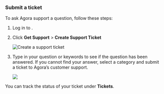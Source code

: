 

### Submit a ticket

To ask Agora support a question, follow these steps:

1.  Log in to <Link to="{{Global.AGORA_CONSOLE_URL}}"><Vg k="CONSOLE" /></Link>.

2.  Click **Get Support** > **Create Support Ticket**

    ![Create a support ticket](/images/common/console-create-support-ticket.png)

3.  Type in your question or keywords to see if the question has been answered. If you cannot find your answer, select a category and submit a ticket to Agora’s customer support.

    ![](https://web-cdn.agora.io/docs-files/1658716858508)

You can track the status of your ticket under **Tickets**.
